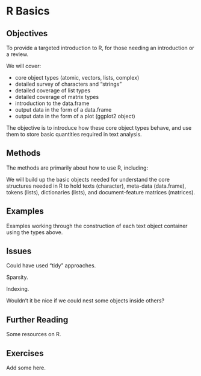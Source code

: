 # R Basics {#sec-rbasics}

## Objectives

To provide a targeted introduction to R, for those needing an introduction or a review.

We will cover:

-   core object types (atomic, vectors, lists, complex)
-   detailed survey of characters and "strings"
-   detailed coverage of list types
-   detailed coverage of matrix types
-   introduction to the data.frame
-   output data in the form of a data.frame
-   output data in the form of a plot (ggplot2 object)

The objective is to introduce how these core object types behave, and use them to store basic quantities required in text analysis.

## Methods

The methods are primarily about how to use R, including:

We will build up the basic objects needed for understand the core structures needed in R to hold texts (character), meta-data (data.frame), tokens (lists), dictionaries (lists), and document-feature matrices (matrices).

## Examples

Examples working through the construction of each text object container using the types above.

## Issues

Could have used "tidy" approaches.

Sparsity.

Indexing.

Wouldn't it be nice if we could nest some objects inside others?

## Further Reading

Some resources on R.

## Exercises

Add some here.
